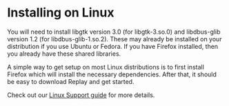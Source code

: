 # Installing on Linux

You will need to install libgtk version 3.0 (for libgtk-3.so.0) and libdbus-glib version 1.2 (for libdbus-glib-1.so.2). These may already be installed on your distribution if you use Ubuntu or Fedora. If you have Firefox installed, then you already have these shared libraries.

A simple way to get setup on most Linux distributions is to first install Firefox which will install the necessary dependencies. After that, it should be easy to download Replay and get started.

Check out our [Linux Support guide](https://www.notion.so/Linux-Support-863b550e2f0a4f59af747216fdc0ab52?pvs=21) for more details.